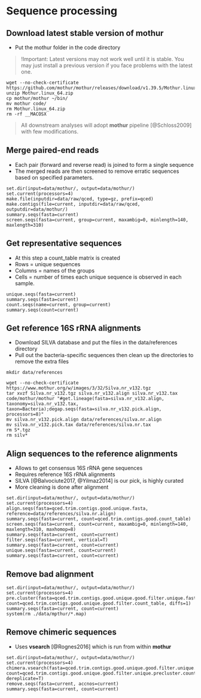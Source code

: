 # Sequence processing

## Download latest stable version of **mothur**
* Put the mothur folder in the code directory

>!Important: Latest versions may not work well until it is stable. You may just install a previous version if you face problems with the latest one.

```{}
wget --no-check-certificate https://github.com/mothur/mothur/releases/download/v1.39.5/Mothur.linux_64.zip
unzip Mothur.linux_64.zip
cp mothur/mothur ~/bin/
mv mothur code/
rm Mothur.linux_64.zip
rm -rf __MACOSX
```
> All downstream analyses will adopt **mothur** pipeline [@Schloss2009] with few modifications.

## Merge paired-end reads
* Each pair (forward and reverse read) is joined to form a single sequence
* The merged reads are then screened to remove erratic sequences based on specified parameters.
```{}
set.dir(input=data/mothur/, output=data/mothur/)
set.current(processors=4)
make.file(inputdir=data/raw/qced, type=gz, prefix=qced)
make.contigs(file=current, inputdir=data/raw/qced, outputdir=data/mothur/)
summary.seqs(fasta=current)
screen.seqs(fasta=current, group=current, maxambig=0, minlength=140, maxlength=310)
```

## Get representative sequences
* At this step a count_table matrix is created
* Rows = unique sequences 
* Columns = names of the groups
* Cells = number of times each unique sequence is observed in each sample.
```{}
unique.seqs(fasta=current)
summary.seqs(fasta=current)
count.seqs(name=current, group=current)
summary.seqs(count=current)
```

## Get reference 16S rRNA alignments
* Download SILVA database and put the files in the data/references directory
* Pull out the bacteria-specific sequences then clean up the directories to remove the extra files
```{}
mkdir data/references 

wget --no-check-certificate https://www.mothur.org/w/images/3/32/Silva.nr_v132.tgz
tar xvzf Silva.nr_v132.tgz silva.nr_v132.align silva.nr_v132.tax
code/mothur/mothur "#get.lineage(fasta=silva.nr_v132.align, taxonomy=silva.nr_v132.tax, taxon=Bacteria);degap.seqs(fasta=silva.nr_v132.pick.align, processors=8)"
mv silva.nr_v132.pick.align data/references/silva.nr.align
mv silva.nr_v132.pick.tax data/references/silva.nr.tax
rm S*.tgz
rm silv*
```

## Align sequences to the reference alignments
* Allows to get consensus 16S rRNA gene sequences
* Requires reference 16S rRNA alignments
* SILVA [@Balvociute2017, @Yilmaz2014] is our pick, is highly curated
* More cleaning is done after alignment
```{}
set.dir(input=data/mothur/, output=data/mothur/)
set.current(processors=4)
align.seqs(fasta=qced.trim.contigs.good.unique.fasta, reference=data/references/silva.nr.align)
summary.seqs(fasta=current, count=qced.trim.contigs.good.count_table)
screen.seqs(fasta=current, count=current, maxambig=0, minlength=140, maxlength=310, maxhomop=8)
summary.seqs(fasta=current, count=current)
filter.seqs(fasta=current, vertical=T)
summary.seqs(fasta=current, count=current)
unique.seqs(fasta=current, count=current)
summary.seqs(fasta=current, count=current)
```

## Remove bad alignment
```{}
set.dir(input=data/mothur/, output=data/mothur/)
set.current(processors=4)
pre.cluster(fasta=qced.trim.contigs.good.unique.good.filter.unique.fasta, count=qced.trim.contigs.good.unique.good.filter.count_table, diffs=1)
summary.seqs(fasta=current, count=current)
system(rm ./data/mpthur/*.map)
```

## Remove chimeric sequences
* Uses **vsearch** [@Rognes2016] which is run from within **mothur**
```{}
set.dir(input=data/mothur/, output=data/mothur/)
set.current(processors=4)
chimera.vsearch(fasta=qced.trim.contigs.good.unique.good.filter.unique.precluster.fasta, count=qced.trim.contigs.good.unique.good.filter.unique.precluster.count_table, dereplicate=T)
remove.seqs(fasta=current, accnos=current)
summary.seqs(fasta=current, count=current)
```


